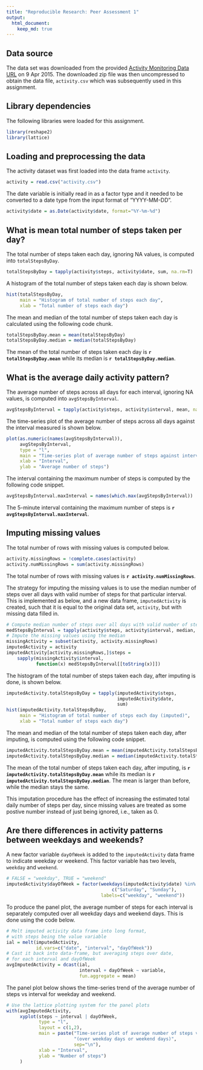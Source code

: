 ```yaml
---
title: "Reproducible Research: Peer Assessment 1"
output:
  html_document:
    keep_md: true
---
```


## Data source

The data set was downloaded from the provided [Activity Monitoring Data URL](https://d396qusza40orc.cloudfront.net/repdata%2Fdata%2Factivity.zip) on 9 Apr 2015. The downloaded zip file was then uncompressed to obtain the data file, `activity.csv` which was subsequently used in this assignment.

## Library dependencies

The following libraries were loaded for this assignment.

```r
library(reshape2)
library(lattice)
```

## Loading and preprocessing the data

The activity dataset was first loaded into the data frame `activity`.

```r
activity = read.csv("activity.csv")
```

The date variable is initially read in as a factor type and it needed to be converted to a date type from the input format of "YYYY-MM-DD".

```r
activity$date = as.Date(activity$date, format="%Y-%m-%d")
```

## What is mean total number of steps taken per day?

The total number of steps taken each day, ignoring NA values, is computed into `totalStepsByDay`.

```r
totalStepsByDay = tapply(activity$steps, activity$date, sum, na.rm=T)
```

A histogram of the total number of steps taken each day is shown below.

```r
hist(totalStepsByDay,
     main = "Histogram of total number of steps each day",
     xlab = "Total number of steps each day")
```

The mean and median of the total number of steps taken each day is calculated using the following code chunk.

```r
totalStepsByDay.mean = mean(totalStepsByDay)
totalStepsByDay.median = median(totalStepsByDay)
```

The mean of the total number of steps taken each day is **`r totalStepsByDay.mean`** while its median is **`r totalStepsByDay.median`**.

## What is the average daily activity pattern?

The average number of steps across all days for each interval, ignoring NA values, is computed into `avgStepsByInterval`.

```r
avgStepsByInterval = tapply(activity$steps, activity$interval, mean, na.rm=T)
```

The time-series plot of the average number of steps across all days against the interval measured is shown below.

```r
plot(as.numeric(names(avgStepsByInterval)),
     avgStepsByInterval,
     type = "l",
     main = "Time-series plot of average number of steps against interval",
     xlab = "Interval",
     ylab = "Average number of steps")

```

The interval containing the maximum number of steps is computed by the following code snippet.

```r
avgStepsByInterval.maxInterval = names(which.max(avgStepsByInterval))
```

The 5-minute interval containing the maximum number of steps is **`r avgStepsByInterval.maxInterval`**.

## Imputing missing values

The total number of rows with missing values is computed below.

```r
activity.missingRows = !complete.cases(activity)
activity.numMissingRows = sum(activity.missingRows)
```

The total number of rows with missing values is **`r activity.numMissingRows`**.

The strategy for imputing the missing values is to use the median number of steps over all days with valid number of steps for that particular interval. This is implemented as below, and a new data frame, `imputedActivity` is created, such that it is equal to the original data set, `activity`, but with missing data filled in.

```r
# Compute median number of steps over all days with valid number of steps for each interval
medStepsByInterval = tapply(activity$steps, activity$interval, median, na.rm=T)
# Impute the missing values using the median
missingActivity = subset(activity, activity.missingRows)
imputedActivity = activity
imputedActivity[activity.missingRows,]$steps =
    sapply(missingActivity$interval,
           function(x) medStepsByInterval[[toString(x)]])
```

The histogram of the total number of steps taken each day, after imputing is done, is shown below.

```r
imputedActivity.totalStepsByDay = tapply(imputedActivity$steps,
                                         imputedActivity$date,
                                         sum)
hist(imputedActivity.totalStepsByDay,
     main = "Histogram of total number of steps each day (imputed)",
     xlab = "Total number of steps each day")
```

The mean and median of the total number of steps taken each day, after imputing, is computed using the following code snippet.

```r
imputedActivity.totalStepsByDay.mean = mean(imputedActivity.totalStepsByDay)
imputedActivity.totalStepsByDay.median = median(imputedActivity.totalStepsByDay)
```

The mean of the total number of steps taken each day, after imputing, is **`r imputedActivity.totalStepsByDay.mean`** while its median is **`r imputedActivity.totalStepsByDay.median`**. The mean is larger than before, while the median stays the same.

This imputation procedure has the effect of increasing the estimated total daily number of steps per day, since missing values are treated as some postive number instead of just being ignored, i.e., taken as 0.

## Are there differences in activity patterns between weekdays and weekends?

A new factor variable `dayOfWeek` is added to the `imputedActivity` data frame to indicate weekday or weekend. This factor variable has two levels, `weekday` and `weekend`.

```r
# FALSE = "weekday", TRUE = "weekend"
imputedActivity$dayOfWeek = factor(weekdays(imputedActivity$date) %in%
                                       c("Saturday", "Sunday"),
                                   labels=c("weekday", "weekend"))
```

To produce the panel plot, the average number of steps for each interval is separately computed over all weekday days and weekend days. This is done using the code below.

```r
# Melt imputed activity data frame into long format,
# with steps being the value variable
ial = melt(imputedActivity,
           id.vars=c("date", "interval", "dayOfWeek"))
# Cast it back into data-frame, but averaging steps over date,
# for each interval and dayOfWeek
avgImputedActivity = dcast(ial,
                           interval + dayOfWeek ~ variable,
                           fun.aggregate = mean)
```

The panel plot below shows the time-series trend of the average number of steps vs interval for weekday and weekend.

```r
# Use the lattice plotting system for the panel plots
with(avgImputedActivity,
     xyplot(steps ~ interval | dayOfWeek,
            type = "l",
            layout = c(1,2),
            main = paste("Time-series plot of average number of steps vs interval",
                         "(over weekday days or weekend days)",
                         sep="\n"),
            xlab = "Interval",
            ylab = "Number of steps")
     )
```
